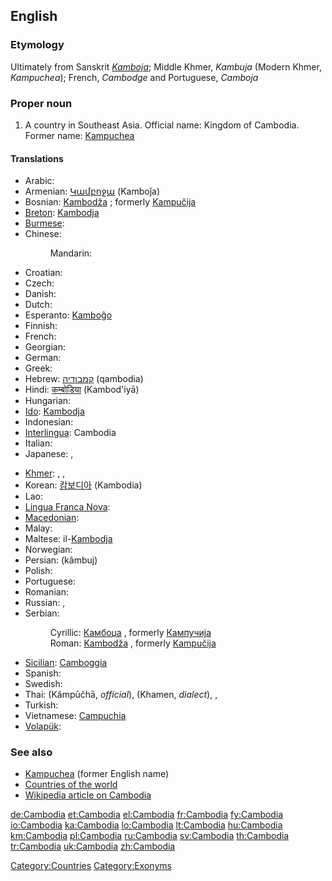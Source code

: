 {{wikipedia}}
==English==
{{wikipedia}}

===Etymology===
Ultimately from Sanskrit ''[[Kamboja]]''; Middle Khmer, ''Kambuja'' (Modern Khmer, ''Kampuchea'');  French, ''Cambodge'' and Portuguese, ''Camboja''

===Proper noun===
{{en-proper noun}}

# A country in Southeast Asia. Official name: Kingdom of Cambodia. Former name: [[Kampuchea]]

====Translations====
{{trans-top|country in Southeast Asia}}
* Arabic: {{t|ar|كامبوديا|f|tr=kambuudiya, kambodiya|sc=Arab}}
* Armenian: [[Կամբոջա]] (Kamboǰa)
* Bosnian: [[Kambodža]] {{f}}; formerly [[Kampučija]] {{f}}
* [[Breton]]: [[Kambodja]]
* [[Burmese]]: {{t|my|ကမ္ဘောဒီးယားနိုင်ငံ|sc=Mymr}}
* Chinese:
*: Mandarin: {{t|zh|柬埔寨|tr=Jiǎnpǔzhài|sc=Hani}}
* Croatian: {{t-|hr|Kambodža|f}}
* Czech: {{t-|cs|Kambodža|f}}
* Danish: {{t-|da|Cambodja}}
* Dutch: {{t+|nl|Cambodja}}
* Esperanto: [[Kamboĝo]]
* Finnish: {{t+|fi|Kambodža}}
* French: {{t+|fr|Cambodge|m}}
* Georgian: {{t|ka|კამბოჯა|tr=kamboja|sc=Geor|xs=Georgian}}
* German: {{t+|de|Kambodscha}}
* Greek: {{t+|el|Καμπότζη|f|tr=Kambótzi|sc=Grek}}
* Hebrew: [[קמבודיה]] (qambodia)
* Hindi: [[कम्बोडिया]] (Kambod'iyā)
* Hungarian: {{t+|hu|Kambodzsa}}
* [[Ido]]: [[Kambodja]]
* Indonesian: {{t-|id|Kamboja|xs=Indonesian}}
* [[Interlingua]]: Cambodia
* Italian: {{t-|it|Cambogia|f}}
* Japanese: {{t-|ja|カンボディア|tr=Kambodia|sc=Jpan}}, {{t+|ja|カンボジア|tr=Kambojia|sc=Jpan}}
{{trans-mid}}
* [[Khmer]]: {{t|km|ប្រទេសកម្ពុជា|tr=bprədtēh gəmbpŭjīə|sc=Khmr}},  {{t|km|ស្រុកខ្មែរ|tr=srok kmae|sc=Khmr}},  {{t|km|កម្ពុជា|tr=gəmbpŭjīə|sc=Khmr}}
* Korean: [[캄보디아]] (Kambodia)
* Lao: {{t-|lo|ກຳພູຊາ|tr=kam-phuu-saa|sc=Laoo|xs=Lao}}
* [[Lingua Franca Nova]]: {{tø|lfn|Camputxa}}
* [[Macedonian]]: {{t-|mk|Камбоџа|f|tr=Kambódža|sc=Cyrl|xs=Macedonian}}
* Malay: {{t-|ms|Kemboja|xs=Malay}}
* Maltese: il-[[Kambodja]]
* Norwegian: {{t+|no|Kambodsja}}
* Persian: {{fa-Arab|[[کامبوج]]}} (kâmbuj)
* Polish: {{t+|pl|Kambodża}}
* Portuguese: {{t+|pt|Camboja}}
* Romanian: {{t-|ro|Cambodgia|f}}
* Russian: {{t+|ru|Камбоджа|tr=Kambódža|sc=Cyrl}},  {{qualifier|former name}} {{t|ru|Кампучия|f|tr=Kampúčija, Kampučíja|sc=Cyrl}}
* Serbian:
*: Cyrillic: [[Камбоџа]] {{f}}, formerly [[Кампучија]] {{f}}
*: Roman: [[Kambodža]] {{f}}, formerly [[Kampučija]] {{f}}
* [[Sicilian]]: [[Camboggia]] {{f}}
* Spanish: {{t+|es|Camboya}}
* Swedish: {{t+|sv|Kambodja}}
* Thai: {{Thai|[[กัมพูชา]]}} (Kâmpūčhā, ''official''), {{Thai|[[เขมร]]}} (Khamen, ''dialect''),  {{qualifier|official}} {{t|th|กัมพูชา|tr=Kâmpūčhā|sc=Thai}},  {{qualifier|dialect}} {{t|th|เขมร|tr=Khamen|sc=Thai}}
* Turkish: {{t+|tr|Kamboçya}}
* Vietnamese: [[Campuchia]]
* [[Volapük]]: {{t+|vo|Kambocän|xs=Volapük}}
{{trans-bottom}}

===See also===
* [[Kampuchea]] (former English name)
* [[Appendix:Countries of the world|Countries of the world]]
* [[w:Cambodia|Wikipedia article on Cambodia]]

[[Category:Countries]]
[[Category:Exonyms]]

[[de:Cambodia]]
[[et:Cambodia]]
[[el:Cambodia]]
[[fr:Cambodia]]
[[fy:Cambodia]]
[[io:Cambodia]]
[[ka:Cambodia]]
[[lo:Cambodia]]
[[lt:Cambodia]]
[[hu:Cambodia]]
[[km:Cambodia]]
[[pl:Cambodia]]
[[ru:Cambodia]]
[[sv:Cambodia]]
[[th:Cambodia]]
[[tr:Cambodia]]
[[uk:Cambodia]]
[[zh:Cambodia]]